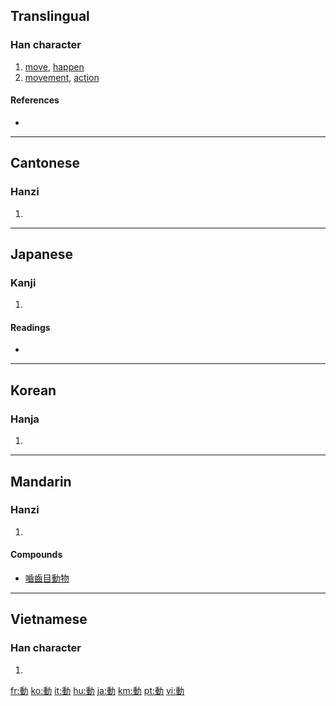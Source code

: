{{also|动}}
==Translingual==

===Han character===
{{Han char|rn=19|rad=力|as=09|sn=11|four=2412<sub>7</sub>|canj=竹土大尸 (HGKS)|ids=⿰[[重]][[力]]}}

# [[move]], [[happen]]
# [[movement]], [[action]]

====References====
* {{Han ref|kx=0148.140|dkj=02390|dj=0333.240|hdz=10375.060|uh=52D5|ud=21205|bh=B0CA|bd=45258}}

----

==Cantonese==

===Hanzi===
{{yue-hanzi|jyut=|y=dung6}}

# {{defn|Cantonese|sort=力09}}

----

==Japanese==

===Kanji===
{{ja-kanji|grade=3|rs=力09}}

# {{defn|Japanese}}

====Readings====
* {{ja-readings|on=[[どう]] (dō)|kun=[[うごく]] (ugoku), [[うごかす]] (ugokasu), [[うごき]] (ugoki)}}

----

==Korean==

===Hanja===
{{ko-hanja|hangeul=[[동]]|eumhun=움직일|rv=dong|mr=tong}}

# {{defn|Korean|sort=力09}}

----

==Mandarin==

===Hanzi===
{{cmn-hanzi|sim=动|pin=[[dòng]] ([[dong4]])|wg=tung<sup>4</sup>}}

# {{defn|Mandarin|sort=力09}}

====Compounds====
* [[嚙齒目動物]]

----

==Vietnamese==

===Han character===
{{vi-hantu|[[động]], [[đụng]]|rs=力09}}

# {{defn|Vietnamese|sort=力09}}

[[fr:動]]
[[ko:動]]
[[it:動]]
[[hu:動]]
[[ja:動]]
[[km:動]]
[[pt:動]]
[[vi:動]]